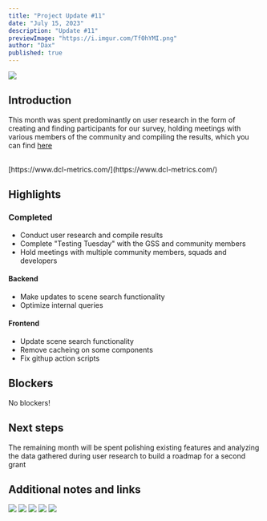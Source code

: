 ```yaml
---
title: "Project Update #11"
date: "July 15, 2023"
description: "Update #11"
previewImage: "https://i.imgur.com/Tf0hYMI.png"
author: "Dax"
published: true
---
```


![](https://cdni.iconscout.com/illustration/premium/thumb/business-analytics-and-business-intelligence-2974840-2487734.png)

## Introduction

This month was spent predominantly on user research in the form of creating and
finding participants for our survey, holding meetings with various members of
the community and compiling the results, which you can find [here](https://dcl-metrics.com/blog/user-research-result)

<br />
[https://www.dcl-metrics.com/](https://www.dcl-metrics.com/)

## Highlights

### Completed

 - Conduct user research and compile results
 - Complete "Testing Tuesday" with the GSS and community members
 - Hold meetings with multiple community members, squads and developers

#### Backend

 - Make updates to scene search functionality
 - Optimize internal queries

#### Frontend

 - Update scene search functionality
 - Remove cacheing on some components
 - Fix githup action scripts

## Blockers

No blockers!

## Next steps

The remaining month will be spent polishing existing features and analyzing the
data gathered during user research to build a roadmap for a second grant

## Additional notes and links

![](https://i.imgur.com/MOTFJoo.png)
![](https://i.imgur.com/wwaijjv.png)
![](https://i.imgur.com/dbLIjgL.png)
![](https://i.imgur.com/ktTlFQy.png)
![](https://i.imgur.com/39u3o3T.png)
